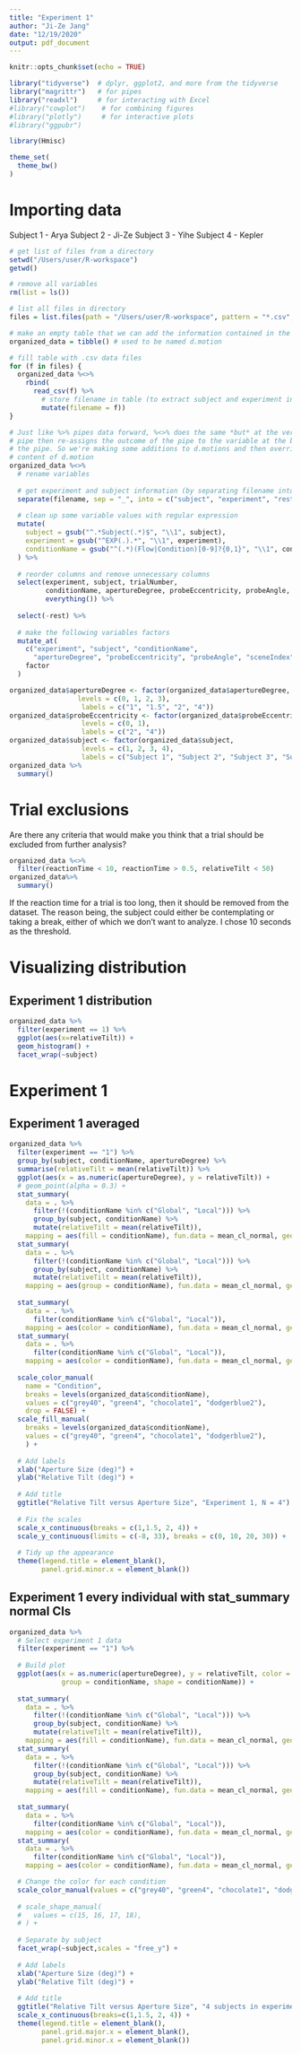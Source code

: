 ```yaml
---
title: "Experiment 1"
author: "Ji-Ze Jang"
date: "12/19/2020"
output: pdf_document
---
```


```r
knitr::opts_chunk$set(echo = TRUE)
```

```r
library("tidyverse")  # dplyr, ggplot2, and more from the tidyverse
library("magrittr")   # for pipes
library("readxl")     # for interacting with Excel
#library("cowplot")    # for combining figures
#library("plotly")     # for interactive plots
#library("ggpubr")

library(Hmisc)

theme_set(
  theme_bw()
)
```


# Importing data

Subject 1 - Arya
Subject 2 - Ji-Ze
Subject 3 - Yihe
Subject 4 - Kepler

```r
# get list of files from a directory
setwd("/Users/user/R-workspace")
getwd()

# remove all variables
rm(list = ls())

# list all files in directory
files = list.files(path = "/Users/user/R-workspace", pattern = "*.csv", full.names = T)

# make an empty table that we can add the information contained in the files to
organized_data = tibble() # used to be named d.motion

# fill table with .csv data files
for (f in files) {
  organized_data %<>%
    rbind(
      read_csv(f) %>%
        # store filename in table (to extract subject and experiment info)
        mutate(filename = f)) 
}

# Just like %>% pipes data forward, %<>% does the same *but* at the very end of the 
# pipe then re-assigns the outcome of the pipe to the variable at the beginning of 
# the pipe. So we're making some additions to d.motions and then override the original
# content of d.motion
organized_data %<>%
  # rename variables
  
  # get experiment and subject information (by separating filename into separate columns)
  separate(filename, sep = "_", into = c("subject", "experiment", "rest")) %>%
  
  # clean up some variable values with regular expression 
  mutate(
    subject = gsub("^.*Subject(.*)$", "\\1", subject),
    experiment = gsub("^EXP(.).*", "\\1", experiment),
    conditionName = gsub("^(.*)(Flow|Condition)[0-9]?{0,1}", "\\1", conditionName)  # removing 1,2 and "Flow
  ) %>%
  
  # reorder columns and remove unnecessary columns
  select(experiment, subject, trialNumber,
         conditionName, apertureDegree, probeEccentricity, probeAngle, sceneIndex,
         everything()) %>%
  
  select(-rest) %>%
  
  # make the following variables factors
  mutate_at(
    c("experiment", "subject", "conditionName", 
      "apertureDegree", "probeEccentricity", "probeAngle", "sceneIndex"),
    factor
  )

organized_data$apertureDegree <- factor(organized_data$apertureDegree, 
                 levels = c(0, 1, 2, 3),
                  labels = c("1", "1.5", "2", "4"))
organized_data$probeEccentricity <- factor(organized_data$probeEccentricity, 
                  levels = c(0, 1),
                  labels = c("2", "4"))
organized_data$subject <- factor(organized_data$subject, 
                  levels = c(1, 2, 3, 4),
                  labels = c("Subject 1", "Subject 2", "Subject 3", "Subject 4"))
organized_data %>%
  summary()
```


# Trial exclusions

Are there any criteria that would make you think that a trial should be excluded from further analysis?
```r
organized_data %<>%
  filter(reactionTime < 10, reactionTime > 0.5, relativeTilt < 50)
organized_data%>%
  summary()
```
If the reaction time for a trial is too long, then it should be removed from the dataset. The reason being, the subject could either be contemplating or taking a break, either of which we don't want to analyze. I chose 10 seconds as the threshold.


# Visualizing distribution

## Experiment 1 distribution
```r
organized_data %>%
  filter(experiment == 1) %>%
  ggplot(aes(x=relativeTilt)) +
  geom_histogram() + 
  facet_wrap(~subject)
```


# Experiment 1

## Experiment 1 averaged
```r

organized_data %>%
  filter(experiment == "1") %>%
  group_by(subject, conditionName, apertureDegree) %>%
  summarise(relativeTilt = mean(relativeTilt)) %>%
  ggplot(aes(x = as.numeric(apertureDegree), y = relativeTilt)) +
  # geom_point(alpha = 0.3) +
  stat_summary(
    data = . %>%
      filter(!(conditionName %in% c("Global", "Local"))) %>%
      group_by(subject, conditionName) %>%
      mutate(relativeTilt = mean(relativeTilt)), 
    mapping = aes(fill = conditionName), fun.data = mean_cl_normal, geom = "ribbon", alpha = 0.1, show.legend = FALSE) +
  stat_summary(
    data = . %>%
      filter(!(conditionName %in% c("Global", "Local"))) %>%
      group_by(subject, conditionName) %>%
      mutate(relativeTilt = mean(relativeTilt)), 
    mapping = aes(group = conditionName), fun.data = mean_cl_normal, geom = "line", linetype = "dashed", alpha = 0.3, show.legend = FALSE) +
  
  stat_summary(
    data = . %>%
      filter(conditionName %in% c("Global", "Local")), 
    mapping = aes(color = conditionName), fun.data = mean_cl_normal, geom = "pointrange", position = position_dodge(0.1)) +
  stat_summary(
    data = . %>%
      filter(conditionName %in% c("Global", "Local")), 
    mapping = aes(color = conditionName), fun.data = mean_cl_normal, geom = "line", position = position_dodge(0.1)) +
  
  scale_color_manual(
    name = "Condition",
    breaks = levels(organized_data$conditionName),
    values = c("grey40", "green4", "chocolate1", "dodgerblue2"),
    drop = FALSE) +
  scale_fill_manual(
    breaks = levels(organized_data$conditionName),
    values = c("grey40", "green4", "chocolate1", "dodgerblue2"),
    ) +
  
  # Add labels
  xlab("Aperture Size (deg)") +    
  ylab("Relative Tilt (deg)") + 
  
  # Add title
  ggtitle("Relative Tilt versus Aperture Size", "Experiment 1, N = 4") +
  
  # Fix the scales
  scale_x_continuous(breaks = c(1,1.5, 2, 4)) +
  scale_y_continuous(limits = c(-8, 33), breaks = c(0, 10, 20, 30)) +
  
  # Tidy up the appearance
  theme(legend.title = element_blank(),
        panel.grid.minor.x = element_blank())
```




## Experiment 1 every individual with stat_summary normal CIs
```r
organized_data %>%
  # Select experiment 1 data
  filter(experiment == "1") %>%
  
  # Build plot
  ggplot(aes(x = as.numeric(apertureDegree), y = relativeTilt, color = conditionName, 
             group = conditionName, shape = conditionName)) +
  
  stat_summary(
    data = . %>%
      filter(!(conditionName %in% c("Global", "Local"))) %>%
      group_by(subject, conditionName) %>%
      mutate(relativeTilt = mean(relativeTilt)), 
    mapping = aes(fill = conditionName), fun.data = mean_cl_normal, geom = "pointrange", show.legend = FALSE) +
  stat_summary(
    data = . %>%
      filter(!(conditionName %in% c("Global", "Local"))) %>%
      group_by(subject, conditionName) %>%
      mutate(relativeTilt = mean(relativeTilt)), 
    mapping = aes(fill = conditionName), fun.data = mean_cl_normal, geom = "line", show.legend = FALSE) +
  
  stat_summary(
    data = . %>%
      filter(conditionName %in% c("Global", "Local")), 
    mapping = aes(color = conditionName), fun.data = mean_cl_normal, geom = "pointrange", position = position_dodge(0.1)) +
  stat_summary(
    data = . %>%
      filter(conditionName %in% c("Global", "Local")), 
    mapping = aes(color = conditionName), fun.data = mean_cl_normal, geom = "line", position = position_dodge(0.1)) +

  # Change the color for each condition
  scale_color_manual(values = c("grey40", "green4", "chocolate1", "dodgerblue2")) +
  
  # scale_shape_manual(
  #   values = c(15, 16, 17, 18),
  # ) +
  
  # Separate by subject
  facet_wrap(~subject,scales = "free_y") +
  
  # Add labels
  xlab("Aperture Size (deg)") +
  ylab("Relative Tilt (deg)") +
  
  # Add title
  ggtitle("Relative Tilt versus Aperture Size", "4 subjects in experiment 1")  +
  scale_x_continuous(breaks=c(1,1.5, 2, 4)) +
  theme(legend.title = element_blank(),
        panel.grid.major.x = element_blank(),
        panel.grid.minor.x = element_blank())
```
